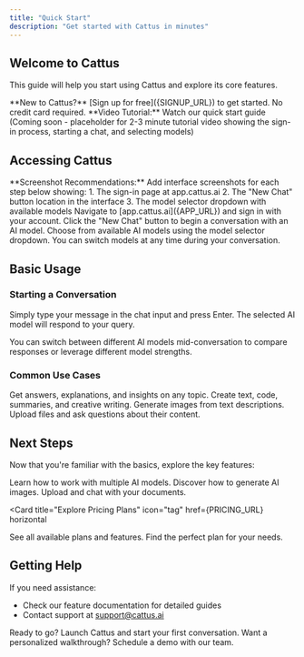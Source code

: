 ```yaml
---
title: "Quick Start"
description: "Get started with Cattus in minutes"
---
```



## Welcome to Cattus

This guide will help you start using Cattus and explore its core features.

<Note>
**New to Cattus?** [Sign up for free]({SIGNUP_URL}) to get started. No credit card required.
</Note>

<Info>
**Video Tutorial:** Watch our quick start guide (Coming soon - placeholder for 2-3 minute tutorial video showing the sign-in process, starting a chat, and selecting models)
</Info>

## Accessing Cattus

<Note>
**Screenshot Recommendations:** Add interface screenshots for each step below showing:
1. The sign-in page at app.cattus.ai
2. The "New Chat" button location in the interface
3. The model selector dropdown with available models
</Note>

<Steps>
  <Step title="Sign In">
    Navigate to [app.cattus.ai]({APP_URL}) and sign in with your account.
  </Step>

  <Step title="Start a New Chat">
    Click the "New Chat" button to begin a conversation with an AI model.
  </Step>

  <Step title="Select Your Model">
    Choose from available AI models using the model selector dropdown. You can switch models at any time during your conversation.
  </Step>
</Steps>

## Basic Usage

### Starting a Conversation

Simply type your message in the chat input and press Enter. The selected AI model will respond to your query.

<Info>
You can switch between different AI models mid-conversation to compare responses or leverage different model strengths.
</Info>

### Common Use Cases

<CardGroup cols={2}>
  <Card title="Ask Questions" icon="circle-question">
    Get answers, explanations, and insights on any topic.
  </Card>
  <Card title="Generate Content" icon="pen-to-square">
    Create text, code, summaries, and creative writing.
  </Card>
  <Card title="Create Images" icon="palette">
    Generate images from text descriptions.
  </Card>
  <Card title="Analyze Documents" icon="file-magnifying-glass">
    Upload files and ask questions about their content.
  </Card>
</CardGroup>

## Next Steps

Now that you're familiar with the basics, explore the key features:

<CardGroup cols={3}>
  <Card
    title="Multi-Model Selection"
    icon="brain"
    href="/features/models"
  >
    Learn how to work with multiple AI models.
  </Card>
  <Card
    title="Image Generation"
    icon="image"
    href="/features/image-generation"
  >
    Discover how to generate AI images.
  </Card>
  <Card
    title="File Upload"
    icon="file-arrow-up"
    href="/features/file-upload"
  >
    Upload and chat with your documents.
  </Card>
</CardGroup>

<Card
  title="Explore Pricing Plans"
  icon="tag"
  href={PRICING_URL}
  horizontal
>
  See all available plans and features. Find the perfect plan for your needs.
</Card>

## Getting Help

If you need assistance:
- Check our feature documentation for detailed guides
- Contact support at [support@cattus.ai](mailto:support@cattus.ai)

<CardGroup cols={2}>
  <Card
    title="Start Chatting Now"
    icon="comments"
    href={APP_URL}
  >
    Ready to go? Launch Cattus and start your first conversation.
  </Card>
  <Card
    title="Book a Demo"
    icon="calendar"
    href="mailto:support@cattus.ai?subject=Demo Request"
  >
    Want a personalized walkthrough? Schedule a demo with our team.
  </Card>
</CardGroup>
